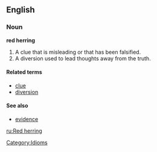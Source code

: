 ==English==
===Noun===
'''red herring'''
# A clue that is misleading or that has been falsified.
# A diversion used to lead thoughts away from the truth.

====Related terms====
*[[clue]]
*[[diversion]]

====See also====
*[[evidence]]

[[Category:Idioms]]

[[ru:Red herring]]